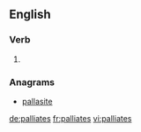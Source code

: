 ==English==

===Verb===
{{head|en}}

# {{en-third-person singular of|palliate}}

===Anagrams===
* [[pallasite#English|pallasite]]

[[de:palliates]]
[[fr:palliates]]
[[vi:palliates]]